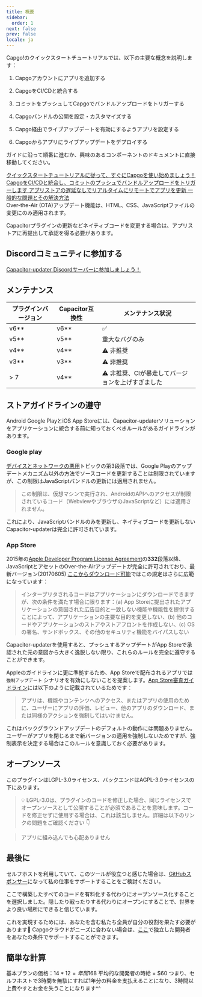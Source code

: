 ```yaml
---
title: 概要
sidebar:
  order: 1
next: false
prev: false
locale: ja
---
```



Capgo!のクイックスタートチュートリアルでは、以下の主要な概念を説明します：

<Steps>

1. Capgoアカウントにアプリを追加する

2. CapgoをCI/CDと統合する

3. コミットをプッシュしてCapgoでバンドルアップロードをトリガーする

4. Capgoバンドルの公開を設定・カスタマイズする

5. Capgo経由でライブアップデートを有効にするようアプリを設定する

6. Capgoからアプリにライブアップデートをデプロイする

</Steps>

ガイドに沿って順番に進むか、興味のあるコンポーネントのドキュメントに直接移動してください。

<CardGrid stagger>
  <a href="/docs/getting-started/add-an-app/" ><Card title="チュートリアルを始める" icon="rocket" >
    クイックスタートチュートリアルに従って、すぐにCapgoを使い始めましょう！
  </Card></a>
  <a href="/docs/getting-started/deploy/"><Card title="簡単な統合" icon="pencil">
    CapgoをCI/CDと統合し、コミットのプッシュでバンドルアップロードをトリガーします
  </Card></a>
  <a href="/docs/getting-started/live-updates"><Card title="ライブアップデートドキュメント" icon="setting">
    アプリストアの遅延なしでリアルタイムにリモートでアプリを更新
  </Card></a>
  <a href="/docs/getting-started/trouble-shooting"><Card title="トラブルシューティング" icon="open-book">
    一般的な問題とその解決方法
  </Card></a>
</CardGrid>

<Aside type="tip">
Over-the-Air (OTA)アップデート機能は、HTML、CSS、JavaScriptファイルの変更にのみ適用されます。

Capacitorプラグインの更新などネイティブコードを変更する場合は、アプリストアに再提出して承認を得る必要があります。
</Aside>

## Discordコミュニティに参加する

[Capacitor-updater Discordサーバーに参加しましょう！](https://discordcom/invite/VnYRvBfgA6)

## メンテナンス

| プラグインバージョン | Capacitor互換性 | メンテナンス状況 |
| -------------- | ----------------------- | ----------------- |
| v6\*\*       | v6\*\*                | ✅                 |
| v5\*\*       | v5\*\*                | 重大なバグのみ |
| v4\*\*       | v4\*\*                | ⚠️ 非推奨 |
| v3\*\*       | v3\*\*                | ⚠️ 非推奨     |
| > 7            | v4\*\*                | ⚠️ 非推奨、CIが暴走してバージョンを上げすぎました     |

## ストアガイドラインの遵守

Android Google PlayとiOS App Storeには、Capacitor-updaterソリューションをアプリケーションに統合する前に知っておくべきルールがあるガイドラインがあります。

### Google play

[デバイスとネットワークの悪用](https://supportgooglecom/googleplay/android-developer/answer/9888379/?hl=en)トピックの第3段落では、Google Playのアップデートメカニズム以外の方法でソースコードを更新することは制限されていますが、この制限はJavaScriptバンドルの更新には適用されません。
> この制限は、仮想マシンで実行され、AndroidのAPIへのアクセスが制限されているコード（WebviewやブラウザのJavaScriptなど）には適用されません。

これにより、JavaScriptバンドルのみを更新し、ネイティブコードを更新しないCapacitor-updaterは完全に許可されています。

### App Store

2015年の[Apple Developer Program License Agreement](https://developerapplecom/programs/ios/information/)の**332**段落以降、JavaScriptとアセットのOver-the-Airアップデートが完全に許可されており、最新バージョン(20170605) [ここからダウンロード可能](https://developerapplecom/terms/)ではこの規定はさらに広範になっています：

> インタープリタされるコードはアプリケーションにダウンロードできますが、次の条件を満たす場合に限ります：(a) App Storeに提出されたアプリケーションの意図された広告目的と一致しない機能や機能性を提供することによって、アプリケーションの主要な目的を変更しない、(b) 他のコードやアプリケーションのストアやストアフロントを作成しない、(c) OSの署名、サンドボックス、その他のセキュリティ機能をバイパスしない

Capacitor-updaterを使用すると、プッシュするアップデートがApp Storeで承認された元の意図から大きく逸脱しない限り、これらのルールを完全に遵守することができます。

Appleのガイドラインに更に準拠するため、App Storeで配布されるアプリでは `強制アップデート` シナリオを有効にしないことを提案します。[App Store審査ガイドライン](https://developerapplecom/app-store/review/guidelines/)には以下のように記載されているためです：

> アプリは、機能やコンテンツへのアクセス、またはアプリの使用のために、ユーザーにアプリの評価、レビュー、他のアプリのダウンロード、または同様のアクションを強制してはいけません。

これはバックグラウンドアップデートのデフォルトの動作には問題ありません。ユーザーがアプリを閉じるまで新バージョンの適用を強制しないためですが、強制表示を決定する場合はこのルールを意識しておく必要があります。

## オープンソース

このプラグインはLGPL-3.0ライセンス、バックエンドはAGPL-3.0ライセンスの下にあります。

> 💡 LGPL-3.0は、プラグインのコードを修正した場合、同じライセンスでオープンソースとして公開することが必須であることを意味します。コードを修正せずに使用する場合は、これは該当しません。詳細は以下のリンクの問題をご確認ください 👇

<LinkCard
	title="ライセンスについて?"
	href="https://github.com/Cap-go/capacitor-updater/issues/7"
/>

<LinkCard
	title="ドキュメントを読む代わりにGPTS Capgoを使って支援を受ける"
	href="https://chatopenaicom/g/g-3dMwHbF2w-capgo-doc-gpt"
/>

> アプリに組み込んでも心配ありません

## 最後に

セルフホストを利用していて、このツールが役立つと感じた場合は、[GitHubスポンサー](https://github.com/sponsors/riderx/)になって私の仕事をサポートすることをご検討ください。

ここで構築したすべてのコードを有料化する代わりにオープンソース化することを選択しました。隠したり戦ったりする代わりにオープンにすることで、世界をより良い場所にできると信じています。

これを実現するためには、あなたを含む私たち全員が自分の役割を果たす必要があります🥹 Capgoクラウドがニーズに合わない場合は、[ここ](https://github.com/sponsors/riderx/)で独立した開発者をあなたの条件でサポートすることができます。

## 簡単な計算

基本プランの価格：$14*12 = 年間$168
平均的な開発者の時給 = $60
つまり、セルフホストで3時間を無駄にすれば1年分の料金を支払えることになり、3時間以上費やすとお金を失うことになります^^
